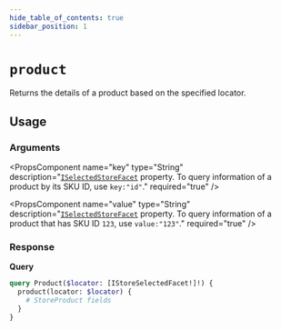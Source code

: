 ```yaml
---
hide_table_of_contents: true
sidebar_position: 1
---
```



# `product`

Returns the details of a product based on the specified locator.

<div className="grid grid-cols-2 gap-20">

<div>

## Usage

### Arguments

<PropsComponent
      name="locator"
      type="IStoreSelectedFacet"
      description="An array of selected search facets."
      required="true"
    />

<PropsComponent
      name="key"
      type="String"
      description="<a href="/reference/api/inputs#istoreselectedfacet">`ISelectedStoreFacet`</a> property. To query information of a product by its SKU ID, use `key:"id"`."
      required="true"
    />

<PropsComponent
      name="value"
      type="String"
      description="<a href="/reference/api/inputs#istoreselectedfacet">`ISelectedStoreFacet`</a> property. To query information of a product that has SKU ID `123`, use `value:"123"`."
      required="true"
    />

### Response

<PropsComponent
      name="StoreProduct"
      type="StoreProduct"
      description="Product information."
    />

</div>
<div>


**Query**

```graphql
query Product($locator: [IStoreSelectedFacet!]!) {
  product(locator: $locator) {
    # StoreProduct fields
  }
}
```
</div>
</div>
